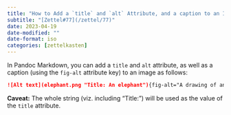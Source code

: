 ```yaml
---
title: "How to Add a `title` and `alt` Attribute, and a caption to an Image Using Pandoc Markdown"
subtitle: "[Zettel#77](/zettel/77)"
date: 2023-04-19
date-modified: ""
date-format: iso
categories: [zettelkasten]
---
```

In Pandoc Markdown, you can add a `title` and `alt` attribute, as well as a caption (using the `fig-alt` attribute key) to an image as follows:

```markdown
![Alt text](elephant.png "Title: An elephant"){fig-alt="A drawing of an elephant."}
```
**Caveat:** The whole string (viz. including "Title: ") will be used as the value of the `title` attribute.
